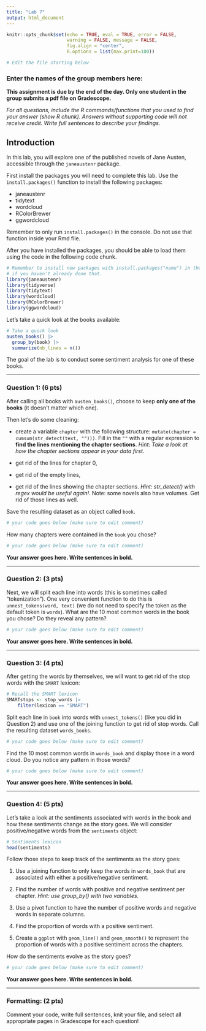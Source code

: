 ```yaml
---
title: "Lab 7"
output: html_document
---
```


```r
knitr::opts_chunk$set(echo = TRUE, eval = TRUE, error = FALSE,
                      warning = FALSE, message = FALSE, 
                      fig.align = "center",
                      R.options = list(max.print=100))

# Edit the file starting below
```

### Enter the names of the group members here:

**This assignment is due by the end of the day. Only one student in the group submits a pdf file on Gradescope.**

*For all questions, include the R commands/functions that you used to find your answer (show R chunk). Answers without supporting code will not receive credit. Write full sentences to describe your findings.*

## Introduction

In this lab, you will explore one of the published novels of Jane Austen, accessible through the `janeaustenr` package.

First install the packages you will need to complete this lab. Use the `install.packages()` function to install the following packages:

* janeaustenr
* tidytext
* wordcloud
* RColorBrewer
* ggwordcloud

Remember to only run `install.packages()` in the console. Do not use that function inside your Rmd file.

After you have installed the packages, you should be able to load them using the code in the following code chunk.


```r
# Remember to install new packages with install.packages("name") in the console
# if you haven't already done that.
library(janeaustenr)
library(tidyverse)
library(tidytext)
library(wordcloud)
library(RColorBrewer)
library(ggwordcloud)
```

Let's take a quick look at the books available:

```r
# Take a quick look
austen_books() |>
  group_by(book) |>
  summarize(nb_lines = n())
```

The goal of the lab is to conduct some sentiment analysis for one of these books.

------------------------------------------------------------------------

### Question 1: (6 pts)

After calling all books with `austen_books()`, choose to keep **only one of the books** (it doesn't matter which one).

Then let's do some cleaning:

-   create a variable `chapter` with the following structure: `mutate(chapter = cumsum(str_detect(text, "")))`. Fill in the `""` with a regular expression to **find the lines mentioning the chapter sections**. *Hint: Take a look at how the chapter sections appear in your data first.*

-   get rid of the lines for chapter 0,

-   get rid of the empty lines,

-   get rid of the lines showing the chapter sections. *Hint: str_detect() with regex would be useful again!*. Note: some novels also have volumes. Get rid of those lines as well.

Save the resulting dataset as an object called `book`.

```r
# your code goes below (make sure to edit comment)

```

How many chapters were contained in the `book` you chose?

```r
# your code goes below (make sure to edit comment)

```

**Your answer goes here. Write sentences in bold.**

------------------------------------------------------------------------

### Question 2: (3 pts)

Next, we will split each line into words (this is sometimes called "tokenization"). One very convenient function to do this is `unnest_tokens(word, text)` (we do not need to specify the token as the default token is `words`). What are the 10 most common words in the book you chose? Do they reveal any pattern?

```r
# your code goes below (make sure to edit comment)

```

**Your answer goes here. Write sentences in bold.**

------------------------------------------------------------------------

### Question 3: (4 pts)

After getting the words by themselves, we will want to get rid of the stop words with the `SMART` lexicon:

```r
# Recall the SMART lexicon
SMARTstops <- stop_words |> 
    filter(lexicon == "SMART")
```

Split each line in `book` into words with `unnest_tokens()` (like you did in Question 2) and use one of the joining function to get rid of stop words. Call the resulting dataset `words_books`.

```r
# your code goes below (make sure to edit comment)

```

Find the 10 most common words in `words_book` and display those in a word cloud. Do you notice any pattern in those words?

```r
# your code goes below (make sure to edit comment)

```

**Your answer goes here. Write sentences in bold.**

------------------------------------------------------------------------

### Question 4: (5 pts)

Let's take a look at the sentiments associated with words in the book and how these sentiments change as the story goes. We will consider positive/negative words from the `sentiments` object:

```r
# Sentiments lexicon
head(sentiments)
```

Follow those steps to keep track of the sentiments as the story goes:

1.  Use a joining function to only keep the words in `words_book` that are associated with either a positive/negative sentiment.

2.  Find the number of words with positive and negative sentiment per chapter. *Hint: use group_by() with two variables.*

3.  Use a pivot function to have the number of positive words and negative words in separate columns.

4.  Find the proportion of words with a positive sentiment.

5.  Create a `ggplot` with `geom_line()` and `geom_smooth()` to represent the proportion of words with a positive sentiment across the chapters.

How do the sentiments evolve as the story goes?

```r
# your code goes below (make sure to edit comment)

```

**Your answer goes here. Write sentences in bold.**

------------------------------------------------------------------------

### Formatting: (2 pts)

Comment your code, write full sentences, knit your file, and select all appropriate pages in Gradescope for each question!
